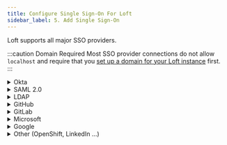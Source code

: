 ```yaml
---
title: Configure Single Sign-On For Loft
sidebar_label: 5. Add Single Sign-On
---
```




Loft supports all major SSO providers.

:::caution Domain Required
Most SSO provider connections do not allow `localhost` and require that you [set up a domain for your Loft instance](../getting-started/domain.mdx) first.
:::

<details>
  <summary>Okta</summary>
  <FragmentAuthOkta/>
</details>

<details>
  <summary>SAML 2.0</summary>
  <FragmentAuthSAML/>
</details>

<details>
  <summary>LDAP</summary>
  <FragmentAuthLDAP/>
</details>

<details>
  <summary>GitHub</summary>
  <FragmentAuthGitHub/>
</details>

<details>
  <summary>GitLab</summary>
  <FragmentAuthGitLab/>
</details>

<details>
    <summary>Microsoft</summary>
    <FragmentAuthMicrosoft/>
</details>

<details>
    <summary>Google</summary>
    <FragmentAuthGoogle/>
</details>

<details>
  <summary>Other (OpenShift, LinkedIn ...)</summary>
  <FragmentAuthOther/>
</details>